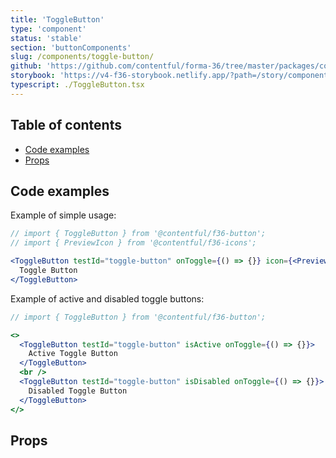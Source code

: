```yaml
---
title: 'ToggleButton'
type: 'component'
status: 'stable'
section: 'buttonComponents'
slug: /components/toggle-button/
github: 'https://github.com/contentful/forma-36/tree/master/packages/components/button/src/togglebutton'
storybook: 'https://v4-f36-storybook.netlify.app/?path=/story/components-button-togglebutton--basic'
typescript: ./ToggleButton.tsx
---
```



## Table of contents

- [Code examples](#code-examples)
- [Props](#props)

## Code examples

Example of simple usage:

```jsx
// import { ToggleButton } from '@contentful/f36-button';
// import { PreviewIcon } from '@contentful/f36-icons';

<ToggleButton testId="toggle-button" onToggle={() => {}} icon={<PreviewIcon />}>
  Toggle Button
</ToggleButton>
```

Example of active and disabled toggle buttons:

```jsx
// import { ToggleButton } from '@contentful/f36-button';

<>
  <ToggleButton testId="toggle-button" isActive onToggle={() => {}}>
    Active Toggle Button
  </ToggleButton>
  <br />
  <ToggleButton testId="toggle-button" isDisabled onToggle={() => {}}>
    Disabled Toggle Button
  </ToggleButton>
</>
```

## Props

<Props of="ToggleButton" />
